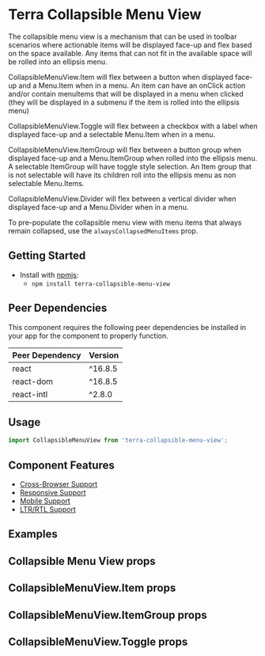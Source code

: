 


<Badge />

# Terra Collapsible Menu View

The collapsible menu view is a mechanism that can be used in toolbar scenarios where actionable items will be displayed face-up and flex based on the space available. Any items that can not fit in the available space will be rolled into an ellipsis menu.

CollapsibleMenuView.Item will flex between a button when displayed face-up and a Menu.Item when in a menu. An item can have an onClick action and/or contain menuItems that will be displayed in a menu when clicked (they will be displayed in a submenu if the item is rolled into the ellipsis menu)

CollapsibleMenuView.Toggle will flex between a checkbox with a label when displayed face-up and a selectable Menu.Item when in a menu.

CollapsibleMenuView.ItemGroup will flex between a button group when displayed face-up and a Menu.ItemGroup when rolled into the ellipsis menu. A selectable ItemGroup will have toggle style selection. An Item group that is not selectable will have its children roll into the ellipsis menu as non selectable Menu.Items.

CollapsibleMenuView.Divider will flex between a vertical divider when displayed face-up and a Menu.Divider when in a menu.

To pre-populate the collapsible menu view with menu items that always remain collapsed, use the `alwaysCollapsedMenuItems` prop.

## Getting Started

- Install with [npmjs](https://www.npmjs.com):
  - `npm install terra-collapsible-menu-view`

<!-- AUTO-GENERATED-CONTENT:START Peer Dependencies -->
## Peer Dependencies

This component requires the following peer dependencies be installed in your app for the component to properly function.

| Peer Dependency | Version |
|-|-|
| react | ^16.8.5 |
| react-dom | ^16.8.5 |
| react-intl | ^2.8.0 |

<!-- AUTO-GENERATED-CONTENT:END -->

## Usage

```jsx
import CollapsibleMenuView from 'terra-collapsible-menu-view';
```

## Component Features

 * [Cross-Browser Support](https://engineering.cerner.com/terra-ui/about/terra-ui/component-standards#cross-browser-support)
 * [Responsive Support](https://engineering.cerner.com/terra-ui/about/terra-ui/component-standards#responsive-support)
 * [Mobile Support](https://engineering.cerner.com/terra-ui/about/terra-ui/component-standards#mobile-support)
 * [LTR/RTL Support](https://engineering.cerner.com/terra-ui/about/terra-ui/component-standards#ltr--rtl)

## Examples
<BasicView title='CollapsibleMenuView Example' />
<AlwaysCollapsedMenuItemsDemo title='Always collapsed menu items' />
<CollapsibleMenuViewAlignment title='Right or Left alignment' />
<CollapsibleMenuViewCustomIcon title='Usage of a custom icon' />
<CollapsibleMenuViewDifferentVariants title='Allow different variant styles for the buttons' />

## Collapsible Menu View props
<CollapsibleMenuViewProps />

## CollapsibleMenuView.Item props
<CollapsibleMenuViewItemProps />

## CollapsibleMenuView.ItemGroup props
<CollapsibleMenuViewItemGroupProps />

## CollapsibleMenuView.Toggle props
<CollapsibleMenuViewToggleProps />
